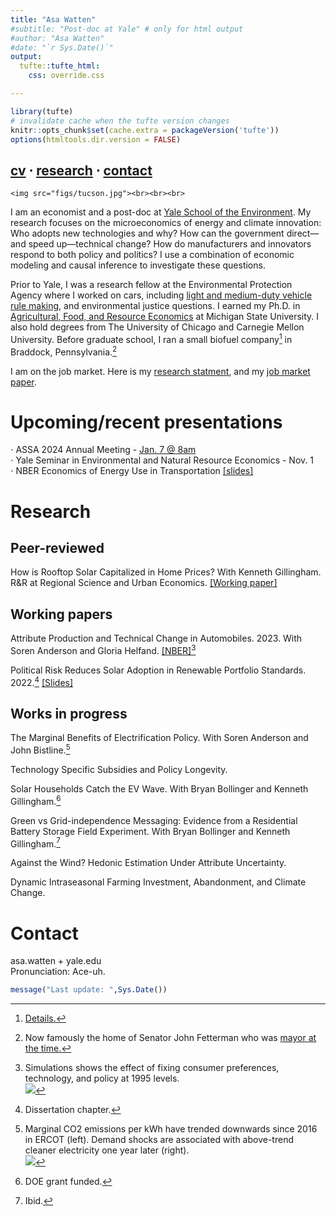 ```yaml
---
title: "Asa Watten"
#subtitle: "Post-doc at Yale" # only for html output
#author: "Asa Watten"
#date: "`r Sys.Date()`"
output:
  tufte::tufte_html:
    css: override.css

---
```


```r
library(tufte)
# invalidate cache when the tufte version changes
knitr::opts_chunk$set(cache.extra = packageVersion('tufte'))
options(htmltools.dir.version = FALSE)
```

<!--- Aobe fonts -->
<link rel="stylesheet" href="https://use.typekit.net/vas8izs.css">
<!-- Google tag (gtag.js) -->
<script async src="https://www.googletagmanager.com/gtag/js?id=GA_TRACKING_ID"></script>
<script>
  window.dataLayer = window.dataLayer || [];
  function gtag(){window.dataLayer.push(arguments);}
  gtag('js', new Date());

  gtag('config', 'G-6TT0DM1BX3');
</script>
## [cv](https://www.dropbox.com/scl/fi/wqc9ny1b6t4ajq100w9ek/CV.pdf?rlkey=cxvbaoe21tyuhbi3rtdfan0s1&dl=0) ⋅ [research](#research) ⋅ [contact](#contact)
```marginfigure
<img src="figs/tucson.jpg"><br><br><br>
```

I am an economist and a post-doc at [Yale School of the Environment](https://environment.yale.edu/). My research focuses on the microeconomics of energy and climate innovation: Who adopts new technologies and why? How can the government direct—and speed up—technical change? How do manufacturers and innovators respond to both policy and politics? I use a combination of economic modeling and causal inference to investigate these questions.

Prior to Yale, I was a research fellow at the Environmental Protection Agency where I worked on cars, including [light and medium-duty vehicle rule making](https://www.epa.gov/regulations-emissions-vehicles-and-engines/proposed-rule-multi-pollutant-emissions-standards-model), and environmental justice questions. I earned my Ph.D. in [Agricultural, Food, and Resource Economics](https://afre.msu.edu) at Michigan State University. I also hold degrees from The University of Chicago and Carnegie Mellon University. Before graduate school, I ran a small biofuel company^[[Details.](figs/details.png)] in Braddock, Pennsylvania.^[Now famously the home of Senator John Fetterman who was [mayor at the time.](https://www.rollingstone.com/culture/culture-features/john-fetterman-pennsylvania-mayor-hell-allegheny-county-100493/)]

I am on the job market. Here is my [research statment](https://www.dropbox.com/scl/fi/mrwu4gb3v0yous9xeilt8/Watten-Research-Statement.pdf?rlkey=fvhotxk52akobbm2psjrpgqe7&dl=0), and my [job market paper](https://www.dropbox.com/scl/fi/acxjy6un9a2efaabdjc27/Attributes_Watten_Anderson_Helfand.pdf?rlkey=l9uhir9a36qc63vhndw2ynfti&dl=0). 


# Upcoming/recent presentations

⋅ ASSA 2024 Annual Meeting - [Jan. 7 @ 8am](https://www.aeaweb.org/conference/2024/preliminary/1838?q=eNqrVipOLS7OzM8LqSxIVbKqhnGVrJQMlWp1lBKLi_OTQRwzJR2lktSiXFwgG8hKSayEMEoyc1MhrLLM1HKQAUUFBUABUwOl2lpcMGKVG78,)<br>
⋅ Yale Seminar in Environmental and Natural Resource Economics - Nov. 1<br>
⋅ NBER Economics of Energy Use in Transportation [[slides]](https://www.dropbox.com/scl/fi/stcehaxycwbwofk6izotu/Attributes-NBER.pdf?rlkey=7wpfb2f4ga2xgzu7rxd03lygh&dl=0)

# Research <a id="research"></a>

## Peer-reviewed

How is Rooftop Solar Capitalized in Home Prices? With Kenneth Gillingham.
R&R at Regional Science and Urban Economics.
[[Working paper]](https://www.dropbox.com/scl/fi/ccz50ie7jv95i76k1km8o/Gillingham-and-Watten-Solar-Capitalization.pdf?rlkey=36ity4d1svi1khopqssj9ni5r&dl=0)

## Working papers 

Attribute Production and Technical Change in Automobiles. 2023.
With Soren Anderson and Gloria Helfand. [[NBER]](https://conference.nber.org/conf_papers/f178120.pdf)^[Simulations shows the effect of fixing consumer preferences, technology, and policy at 1995 levels.<br>
<a href="figs/attributes_fig8.png"><img src="figs/attributes_fig8.png"></a>
]

Political Risk Reduces Solar Adoption in Renewable Portfolio Standards. 2022.^[Dissertation chapter.] [[Slides]](https://www.dropbox.com/scl/fi/2k3e1eh86bsox7rnvmigz/Watten_AERE_2022.pdf?rlkey=wyhl3h35cfv05ia5gcoo4odn8&dl=0)

## Works in progress

The Marginal Benefits of Electrification Policy. With Soren Anderson and John Bistline.^[Marginal CO2 emissions per kWh have trended downwards since 2016 in ERCOT (left). Demand shocks are associated with above-trend cleaner electricity one year later (right).<br>
<a href="figs/shock-elast.png"><img src="figs/shock-elast.png"></a>
]

Technology Specific Subsidies and Policy Longevity.

Solar Households Catch the EV Wave. With Bryan Bollinger and Kenneth Gillingham.^[DOE grant funded.]

Green vs Grid-independence Messaging: Evidence from a Residential Battery Storage Field Experiment. With Bryan Bollinger and Kenneth Gillingham.^[Ibid.]

Against the Wind? Hedonic Estimation Under Attribute Uncertainty.

Dynamic Intraseasonal Farming Investment, Abandonment, and Climate Change.

# Contact <a id="contact"></a>

asa.watten + yale.edu <br>
Pronunciation: Ace-uh.

```r
message("Last update: ",Sys.Date())
```



